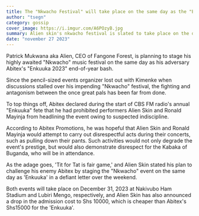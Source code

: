 ```yaml
---
title: The "Nkwacho Festival" will take place on the same day as the "Enkuuka 2023"
author: "tsegn"
category: gossip
cover_image: https://i.imgur.com/A6POzyB.jpg
summary: Alien skin's nkwacho festival is slated to take place on the date (31st december) just as abitex's enkuuka 2023 festival
date: "november 27 2023"
---
```


Patrick Mukwana aka Alien, CEO of Fangone Forest, is planning to stage his highly awaited "Nkwacho" music festival on the same day as his adversary Abitex's "Enkuuka 2023" end-of-year bash.

Since the pencil-sized events organizer lost out with Kimenke when discussions stalled over his impending "Nkwacho" festival, the fighting and antagonism between the once great pals has been far from done.

To top things off, Abitex declared during the start of CBS FM radio's annual "Enkuuka" fete that he had prohibited performers Alien Skin and Ronald Mayinja from headlining the event owing to suspected indiscipline.

According to Abitex Promotions, he was hopeful that Alien Skin and Ronald Mayinja would attempt to carry out disrespectful acts during their concerts, such as pulling down their pants.
Such activities would not only degrade the event's prestige, but would also demonstrate disrespect for the Kabaka of Buganda, who will be in attendance.

As the adage goes, 'Tit for Tat is fair game,' and Alien Skin stated his plan to challenge his enemy Abitex by staging the "Nkwacho" event on the same day as 'Enkuuka' in a defiant letter over the weekend.

Both events will take place on December 31, 2023 at Nakivubo Ham Stadium and Lubiri Mengo, respectively, and Alien Skin has also announced a drop in the admission cost to Shs 10000, which is cheaper than Abitex's Shs15000 for the 'Enkuuka'.
